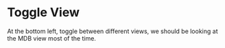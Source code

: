 
# Toggle View

At the bottom left, toggle between different views, we should be looking at the MDB view most of the time.

<Screenshot url="https://www.mongodb.com/products/tools/relational-migrator" src="img/100-image-001.png" alt="Screenshot of the connect modal" />

